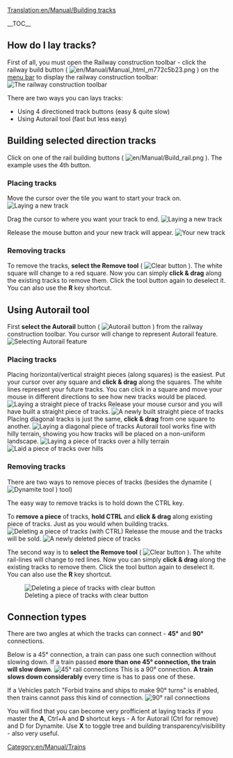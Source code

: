[[Translation:en/Manual/Building tracks]]
{{en/Manual/Tutorial/Navigation}}

__TOC__

==How do I lay tracks?==

First of all, you must open the Railway construction toolbar - click the railway build button ( [[File:en/Manual/Manual html m772c5b23.png]] ) on the [[en/Manual/Game interface#the-menu-bar|menu bar]] to display the railway construction toolbar:
[[File:en/Manual/Railroad Construction.png|none|frame|The railway construction toolbar]]

There are two ways you can lays tracks:
* Using 4 directioned track buttons (easy & quite slow)
* Using Autorail tool (fast but less easy)


== Building selected direction tracks ==

Click on one of the rail building buttons ( [[File:en/Manual/Build rail.png]] ). The example uses the 4th button.

=== Placing tracks ===

Move the cursor over the tile you want to start your track on.
[[File:en/Manual/Laying track 1.png|center|frame|Laying a new track]]

Drag the cursor to where you want your track to end.
[[File:en/Manual/Laying track 2.png|center|frame|Laying a new track]]

Release the mouse button and your new track will appear.
[[File:en/Manual/Laying track 3.png|center|frame|Your new track]]

=== Removing tracks === 

To remove the tracks, '''select the Remove tool''' ( [[File:en/Manual/Toggle clear active.png|Clear button]] ). The white square will change to a red square. Now you can simply '''click & drag''' along the existing tracks to remove them. Click the tool button again to deselect it. You can also use the '''R''' key shortcut.



== Using Autorail tool ==

First '''select the Autorail''' button ( [[File:en/Manual/Build autorail.png|Autorail button]] ) from the railway construction toolbar. You cursor will change to represent Autorail feature.
[[File:en/Manual/AutorailTut1.png|none|frame|Selecting Autorail feature]]

=== Placing tracks ===

Placing horizontal/vertical straight pieces (along squares) is the easiest. Put your cursor over any square and '''click & drag''' along the squares. The white lines represent your future tracks.
You can click in a square and move your mouse in different directions to see how new tracks would be placed.
[[File:en/Manual/AutorailTut2.png|none|frame|Laying a straight piece of tracks]]
Release your mouse cursor and you will have built a straight piece of tracks.
[[File:en/Manual/AutorailTut3.png|none|frame|A newly built straight piece of tracks]]
Placing diagonal tracks is just the same, '''click & drag''' from one square to another.
[[File:en/Manual/AutorailTut4.png|none|frame|Laying a diagonal piece of tracks]]
Autorail tool works fine with hilly terrain, showing you how tracks will be placed on a non-uniform landscape.
[[File:en/Manual/AutorailTut5.png|none|frame|Laying a piece of tracks over a hilly terrain]]
[[File:en/Manual/AutorailTut6.png|none|frame|Laid a piece of tracks over hills]]

=== Removing tracks ===

There are two ways to remove pieces of tracks (besides the dynamite ( [[File:en/Manual/Clear title.png|Dynamite tool]] ) tool)

The easy way to remove tracks is to hold down the CTRL key.

To '''remove a piece''' of tracks, '''hold CTRL''' and '''click & drag''' along existing piece of tracks. Just as you would when building tracks.
[[File:en/Manual/AutorailTut7.png|none|frame|Deleting a piece of tracks (with CTRL)]]
Release the mouse and the tracks will be sold.
[[File:en/Manual/AutorailTut8.png|none|frame|A newly deleted piece of tracks]]


The second way is to '''select the Remove tool''' ( [[File:en/Manual/Toggle clear active.png|Clear button]] ). The white rail-lines will change to red lines. Now you can simply '''click & drag''' along the existing tracks to remove them. Click the tool button again to deselect it. You can also use the '''R''' key shortcut.

[[File:en/Manual/AutorailTut11.png|none|frame|Deleting a piece of tracks with clear button]]

== Connection types ==

There are two angles at which the tracks can connect - '''45&#176;''' and '''90&#176;''' connections.


Below is a 45&#176; connection, a train can pass one such connection without slowing down. If a train passed '''more than one 45&#176; connection, the train will slow down'''.
[[File:en/Manual/AutorailTut9.png|none|frame|45&#176; rail connections]]
This is a 90&#176; connection. '''A train slows down considerably''' every time is has to pass one of these.

If a Vehicles patch "Forbid trains and ships to make 90&#176; turns" is enabled, then trains cannot pass this kind of connection.
[[File:en/Manual/AutorailTut10.png|none|frame|90&#176; rail connections]]



You will find that you can become very profficient at laying tracks if you master the '''A''', Ctrl+A and '''D''' shortcut keys - A for Autorail (Ctrl for remove) and D for Dynamite. Use '''X''' to toggle tree and building transparency/visibility - also very useful.

<!--
No need to add Tutorial & Walkthroughs categories - added in Template:Tutorial
-->
[[Category:en/Manual/Trains]]